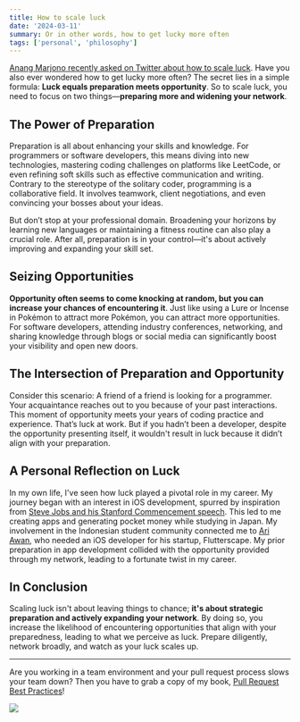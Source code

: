 ```yaml
---
title: How to scale luck
date: '2024-03-11'
summary: Or in other words, how to get lucky more often
tags: ['personal', 'philosophy']
---
```


[Anang Marjono recently asked on Twitter about how to scale luck](https://twitter.com/marjono__/status/1766025636873998557). Have you also ever wondered how to get lucky more often? The secret lies in a simple formula: **Luck equals preparation meets opportunity**. So to scale luck, you need to focus on two things—**preparing more and widening your network**.

## The Power of Preparation

Preparation is all about enhancing your skills and knowledge. For programmers or software developers, this means diving into new technologies, mastering coding challenges on platforms like LeetCode, or even refining soft skills such as effective communication and writing. Contrary to the stereotype of the solitary coder, programming is a collaborative field. It involves teamwork, client negotiations, and even convincing your bosses about your ideas.

But don’t stop at your professional domain. Broadening your horizons by learning new languages or maintaining a fitness routine can also play a crucial role. After all, preparation is in your control—it's about actively improving and expanding your skill set.

## Seizing Opportunities

**Opportunity often seems to come knocking at random, but you can increase your chances of encountering it**. Just like using a Lure or Incense in Pokémon to attract more Pokémon, you can attract more opportunities. For software developers, attending industry conferences, networking, and sharing knowledge through blogs or social media can significantly boost your visibility and open new doors.

## The Intersection of Preparation and Opportunity

Consider this scenario: A friend of a friend is looking for a programmer. Your acquaintance reaches out to you because of your past interactions. This moment of opportunity meets your years of coding practice and experience. That’s luck at work. But if you hadn’t been a developer, despite the opportunity presenting itself, it wouldn't result in luck because it didn’t align with your preparation.

## A Personal Reflection on Luck

In my own life, I've seen how luck played a pivotal role in my career. My journey began with an interest in iOS development, spurred by inspiration from [Steve Jobs and his Stanford Commencement speech](https://www.youtube.com/watch?v=UF8uR6Z6KLc). This led to me creating apps and generating pocket money while studying in Japan. My involvement in the Indonesian student community connected me to [Ari Awan](https://www.linkedin.com/in/ariawan/), who needed an iOS developer for his startup, Flutterscape. My prior preparation in app development collided with the opportunity provided through my network, leading to a fortunate twist in my career.

## In Conclusion

Scaling luck isn't about leaving things to chance; **it's about strategic preparation and actively expanding your network**. By doing so, you increase the likelihood of encountering opportunities that align with your preparedness, leading to what we perceive as luck. Prepare diligently, network broadly, and watch as your luck scales up.

---

Are you working in a team environment and your pull request process slows your team down? Then you have to grab a copy of my book, [Pull Request Best Practices](https://pr.nico.fyi)!

![](/static/images/articles/pull-request-best-practices.png)
